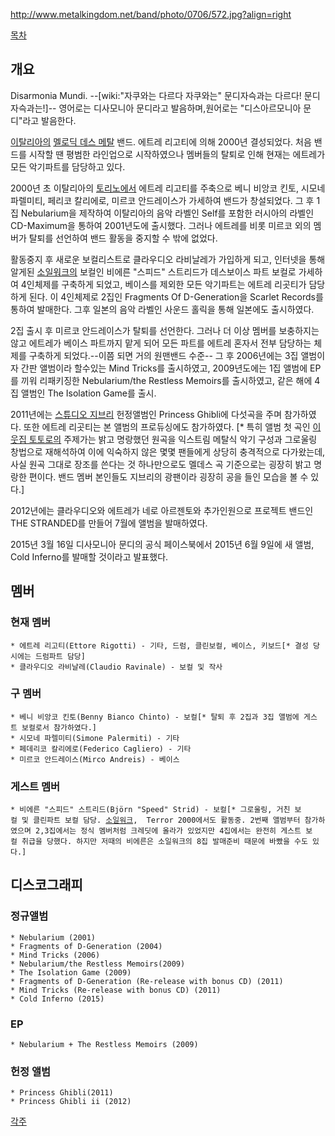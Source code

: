http://www.metalkingdom.net/band/photo/0706/572.jpg?align=right

[[목차]]

== 개요 ==
Disarmonia Mundi.
--[wiki:"자쿠와는 다르다 자쿠와는" 문디자슥과는 다르다! 문디자슥과는!]--
영어로는 디사모니아 문디라고 발음하며,원어로는 "디스아르모니아 문디"라고 발음한다.

[[이탈리아]]의 [[멜로딕 데스 메탈]] 밴드. 에트레 리고티에 의해 2000년 결성되었다. 처음 밴드를 시작할 땐 평범한 라인업으로 시작하였으나 멤버들의 탈퇴로 인해 현재는 에트레가 모든 악기파트를 담당하고 있다.

2000년 초 이탈리아의 [[토리노]]에서 에트레 리고티를 주축으로 베니 비앙코 킨토, 시모네 파렐미티, 페리코 칼리에로, 미르코 안드레이스가 가세하여 밴드가 창설되었다. 그 후 1집 Nebularium을 제작하여 이탈리아의 음악 라벨인 Self를 포함한 러시아의 라벨인 CD-Maximum을 통하여 2001년도에 출시했다. 그러나 에트레를 비롯 미르코 외의 멤버가 탈퇴를 선언하여 밴드 활동을 중지할 수 밖에 없었다.

활동중지 후 새로운 보컬리스트로 클라우디오 라비날레가 가입하게 되고, 인터넷을 통해 알게된 [[소일워크]]의 보컬인 비에른 "스피드" 스트리드가 데스보이스 파트 보컬로 가세하여 4인체제를 구축하게 되었고, 베이스를 제외한 모든 악기파트는 에트레 리곳티가 담당하게 된다. 이 4인체제로 2집인 Fragments Of D-Generation을 Scarlet Records를 통하여 발매한다. 그후 일본의 음악 라벨인 사운드 홀릭을 통해 일본에도 출시하였다.

2집 출시 후 미르코 안드레이스가 탈퇴를 선언한다. 그러나 더 이상 멤버를 보충하지는 않고 에트레가 베이스 파트까지 맡게 되어 모든 파트를 에트레 혼자서 전부 담당하는 체제를 구축하게 되었다.--이쯤 되면 거의 원맨밴드 수준-- 그 후 2006년에는 3집 앨범이자 간판 앨범이라 할수있는 Mind Tricks를 출시하였고, 2009년도에는 1집 앨범에 EP를 끼워 리패키징한 Nebularium/the Restless Memoirs를 출시하였고, 같은 해에 4집 앨범인 The Isolation Game를 출시.

2011년에는 [[스튜디오 지브리]] 헌정앨범인 Princess Ghibli에 다섯곡을 주며 참가하였다. 또한 에트레 리곳티는 본 앨범의 프로듀싱에도 참가하였다. [* 특히 앨범 첫 곡인 [[이웃집 토토로]]의 주제가는 밝고 명랑했던 원곡을 익스트림 메탈식 악기 구성과 그로울링 창법으로 재해석하여 이에 익숙하지 않은 몇몇 팬들에게 상당히 충격적으로 다가왔는데, 사실 원곡 그대로 장조를 쓴다는 것 하나만으로도 멜데스 곡 기준으로는 굉장히 밝고 명랑한 편이다. 밴드 멤버 본인들도 지브리의 광팬이라 굉장히 공을 들인 모습을 볼 수 있다.]

2012년에는 클라우디오와 에트레가 네로 아르젠토와 추가인원으로 프로젝트 밴드인 THE STRANDED를 만들어 7월에 앨범을 발매하였다.

2015년 3월 16일 디사모니아 문디의 공식 페이스북에서 2015년 6월 9일에 새 앨범, Cold Inferno를 발매할 것이라고 발표했다.

== 멤버 ==
=== 현재 멤버 ===
 * 에트레 리고티(Ettore Rigotti) - 기타, 드럼, 클린보컬, 베이스, 키보드[* 결성 당시에는 드럼파트 담당]
 * 클라우디오 라비날레(Claudio Ravinale) - 보컬 및 작사
=== 구 멤버 ===
 * 베니 비앙코 킨토(Benny Bianco Chinto) - 보컬[* 탈퇴 후 2집과 3집 앨범에 게스트 보컬로서 참가하였다.]
 * 시모네 파렐미티(Simone Palermiti) - 기타
 * 페데리코 칼리에로(Federico Cagliero) - 기타
 * 미르코 안드레이스(Mirco Andreis) - 베이스
=== 게스트 멤버 ===
 * 비에른 "스피드" 스트리드(Björn "Speed" Strid) - 보컬[* 그로울링, 거친 보컬 및 클린파트 보컬 담당. [[소일워크]],  Terror 2000에서도 활동중. 2번째 앨범부터 참가하였으며 2,3집에서는 정식 멤버처럼 크레딧에 올라가 있었지만 4집에서는 완전히 게스트 보컬 취급을 당했다. 하지만 저때의 비에른은 소일워크의 8집 발매준비 때문에 바빴을 수도 있다.]

== 디스코그래피 ==
=== 정규앨범 ===
 * Nebularium (2001)
 * Fragments of D-Generation (2004)
 * Mind Tricks (2006)
 * Nebularium/the Restless Memoirs(2009)
 * The Isolation Game (2009)
 * Fragments of D-Generation (Re-release with bonus CD) (2011)
 * Mind Tricks (Re-release with bonus CD) (2011)
 * Cold Inferno (2015)

=== EP ===
 * Nebularium + The Restless Memoirs (2009)

=== 헌정 앨범 ===
 * Princess Ghibli(2011)
 * Princess Ghibli ii (2012)

[[각주]]
